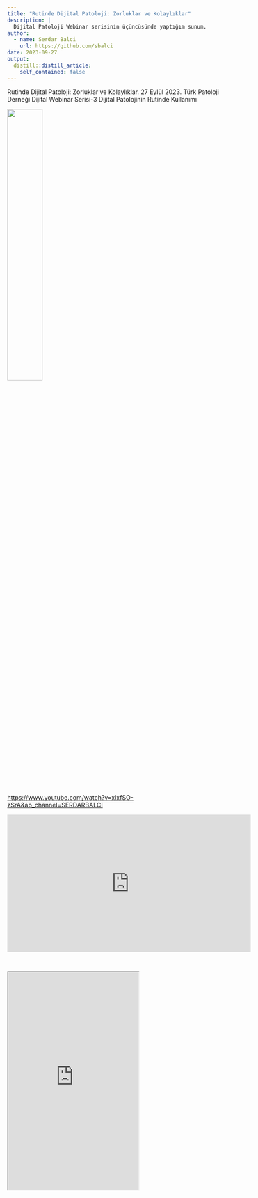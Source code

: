 ```yaml
---
title: "Rutinde Dijital Patoloji: Zorluklar ve Kolaylıklar"
description: |
  Dijital Patoloji Webinar serisinin üçüncüsünde yaptığım sunum.
author:
  - name: Serdar Balci
    url: https://github.com/sbalci
date: 2023-09-27
output:
  distill::distill_article:
    self_contained: false
---
```



Rutinde Dijital Patoloji: Zorluklar ve Kolaylıklar. 27 Eylül 2023. Türk Patoloji Derneği Dijital Webinar Serisi-3 Dijital Patolojinin Rutinde Kullanımı


![](./img/turk-patoloji-dernegi-dijital-patoloji-webinar-serisi-3-dijital-patolojinin-rutinde-kullanimi.jpg){width="40%"}



<https://www.youtube.com/watch?v=xlxfSO-zSrA&ab_channel=SERDARBALCI>

<iframe width="560" height="315" src="https://www.youtube.com/embed/xlxfSO-zSrA?si=1KMzMEpV93tBUV26" title="YouTube video player" frameborder="0" allow="accelerometer; autoplay; clipboard-write; encrypted-media; gyroscope; picture-in-picture; web-share" allowfullscreen></iframe>





<br>

<iframe src="https://www.serdarbalci.com/rutinde-dijital-patoloji/#/title-slide" height="500px"></iframe>

<br>
